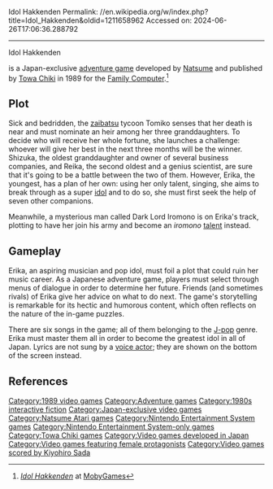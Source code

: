 Idol Hakkenden
Permalink: //en.wikipedia.org/w/index.php?title=Idol_Hakkenden&oldid=1211658962
Accessed on: 2024-06-26T17:06:36.288792



------
Idol Hakkenden
{{multiple issues|
{{unreliable sources|date=March 2013}}
{{Expand Japanese|アイドル八犬伝|topic=vg|date=January 2013}}
{{sources exist|date=July 2023}}

}}
{{Infobox video game
|title = Idol Hakkenden
|image = Idol Hakkenden.jpg
|caption = Cover art
|developer = [[Natsume Co., Ltd.|Natsume]]
|publisher = [[Towa Chiki]]
|producer=Kiyohiro Sada
|programmer = Kou Ohira<br>Satoshi Yoshikawa
|artist = Yutaka Kondo
|composer = Kiyohiro Sada <br> Tomoo Misato<ref name="vgmdb">[http://vgmdb.net/artist/279 Tomoo Misato] at VGMdb</ref>
|released = {{vgrelease|JP|{{start date and age|1989|09|14|mf=y}}<ref name="gamefaqs">[http://www.gamefaqs.com/nes/579473-idol-hakkenden/data ''Idol Hakkenden''] at [[GameFAQs]]</ref>}}
|genre = [[Adventure game|Adventure]],[[Interactive fiction]]
|modes = [[Single-player video game|Single-player]]
|platforms = [[Nintendo Entertainment System|Family Computer]]
}}

{{nihongo|'''''Idol Hakkenden'''''|アイドル八犬伝}} is a Japan-exclusive [[adventure game]] developed by [[Natsume Co., Ltd.|Natsume]] and published by [[Towa Chiki]] in 1989 for the [[Nintendo Entertainment System|Family Computer]].<ref name="mobygames">[http://www.mobygames.com/game/nes/idol-hakkenden ''Idol Hakkenden''] at [[MobyGames]]</ref>

==Plot==
Sick and bedridden, the [[zaibatsu]] tycoon Tomiko senses that her death is near and must nominate an heir among her three granddaughters. To decide who will receive her whole fortune, she launches a challenge: whoever will give her best in the next three months will be the winner. Shizuka, the oldest granddaughter and owner of several business companies, and Reika, the second oldest and a genius scientist, are sure that it's going to be a battle between the two of them. However, Erika, the youngest, has a plan of her own: using her only talent, singing, she aims to break through as a super [[Japanese idol|idol]] and to do so, she must first seek the help of seven other companions.

Meanwhile, a mysterious man called Dark Lord Iromono is on Erika's track, plotting to have her join his army and become an ''iromono'' [[tarento|talent]] instead.

==Gameplay==
Erika, an aspiring musician and pop idol, must foil a plot that could ruin her music career. As a Japanese adventure game, players must select through menus of dialogue in order to determine her future. Friends (and sometimes rivals) of Erika give her advice on what to do next. The game's storytelling is remarkable for its hectic and humorous content, which often reflects on the nature of the in-game puzzles.

There are six songs in the game; all of them belonging to the [[J-pop]] genre. Erika must master them all in order to become the greatest idol in all of Japan. Lyrics are not sung by a [[Voice acting|voice actor]]; they are shown on the bottom of the screen instead.

==References==
{{reflist}}

[[Category:1989 video games]]
[[Category:Adventure games]]
[[Category:1980s interactive fiction]]
[[Category:Japan-exclusive video games]]
[[Category:Natsume Atari games]]
[[Category:Nintendo Entertainment System games]]
[[Category:Nintendo Entertainment System-only games]]
[[Category:Towa Chiki games]]
[[Category:Video games developed in Japan]]
[[Category:Video games featuring female protagonists]]
[[Category:Video games scored by Kiyohiro Sada]]
